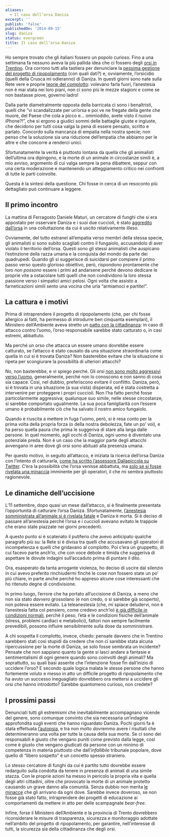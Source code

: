 ```yaml
---
aliases:
  - Il caso dell’orsa Daniza
excerpt: ''
publish: 'false'
publishedOn: '2014-09-15'
slug: daniza
status: evergreen
title: Il caso dell’orsa Daniza
---
```

Ho sempre trovato che gli italiani fossero un popolo curioso. Fino a una settimana fa nessuno aveva la più pallida idea che ci fossero degli [orsi in Trentino](http://www.orso.provincia.tn.it/). Ora corrono tutti alla tastiera per denunciare la [pessima gestione del progetto di ripopolamento](http://www.wired.it/attualita/ambiente/2014/09/11/morte-daniza-fallimento-dei-progetti-ripopolazione/) (con quali dati?) e, ovviamente, l’orsicidio (quelli della Crusca mi odieranno) di Daniza. In questi giorni sono nate sulla Rete vere e proprie [teorie del complotto](http://www.lultimaribattuta.it/8400_complotto-dietro-luccisione-dellorsa-daniza): volevano farla fuori, l’anestesia non è mai stata nei loro piani, non ci sono più le mezze stagioni e come se non bastasse piove, governo ladro!

Dalla parte diametralmente opposta della barricata ci sono i benaltristi, quelli che “vi scandalizzate per un’orsa e poi ve ne fregate della gente che muore, del Paese che cola a picco e… ommioddio, avete visto il nuovo iPhone?!”, che si ergono a giudici sommi delle battaglie giuste e ingiuste, che decidono per tutti cosa valga la pena di essere pensato, scritto e parlato. Concordo sulla mancanza di empatia nella nostra specie; non penso che la soluzione sia una riduzione dell’empatia che abbiamo per le altre e che concorre a renderci unici.

Sfortunatamente la verità è piuttosto lontana da quella che gli animalisti dell’ultima ora dipingono, e la morte di un animale in circostanze simili è, a mio avviso, argomento di cui valga sempre la pena dibattere, seppur con una certa moderazione e mantenendo un atteggiamento critico nei confronti di tutte le parti coinvolte.

Questa è la sintesi della questione. Chi fosse in cerca di un resoconto più dettagliato può continuare a leggere.

## Il primo incontro

La mattina di Ferragosto Daniele Maturi, un cercatore di funghi che si era appostato per osservare Daniza e i suoi due cuccioli, è stato [aggredito dall’orsa](http://www.meteoweb.eu/2014/08/cercatore-funghi-aggredito-orso-in-trentino/312334/) in una colluttazione da cui è uscito relativamente illeso.

Ovviamente, del tutto estranei all’empatia verso membri della stessa specie, gli animalisti si sono subito scagliati contro il fungaiolo, accusandolo di aver violato il territorio dell’orsa. Questi sono gli stessi animalisti che auspicano l’estinzione della razza umana e la conquista del mondo da parte dei quadrupedi. Quando gli si suggerisce di suicidarsi per compiere il primo passo verso questo glorioso obiettivo, però, rispondono prontamente che loro _non possono_ essere i primi ad andarsene perché devono dedicare le proprie vite a ostacolare tutti quelli che non condividono la loro stessa passione verso i simpatici amici pelosi. Ogni volta che assisto a farneticazioni simili sento una vocina che urla “armiamoci e partite!”.

## La cattura e i motivi

Prima di intraprendere il progetto di ripopolamento (che, per chi fosse allergico ai fatti, ha permesso di introdurre ben cinquanta esemplari), il Ministero dell’Ambiente aveva stretto un [patto con la cittadinanza](http://www.ansa.it/web/notizie/canali/energiaeambiente/acqua/regioni/2014/07/18/trentino-per-orsi-dannosi-cattura-o-abbattimento_8ae1fa90-ea72-4a29-a2d0-2031ce974dc7.html): in caso di attacco contro l’uomo, l’orso responsabile sarebbe stato catturato o, in casi estremi, abbattuto.

Ma perché un orso che attacca un essere umano dovrebbe essere catturato, se l’attacco è stato causato da una situazione straordinaria come quella in cui si è trovata Daniza? Non basterebbe evitare che la situazione si ripeta per scongiurare la possibilità di ulteriori attacchi?

No, non basterebbe, e vi spiego perché. Gli orsi [non sono molto aggressivi verso l’uomo](http://en.wikipedia.org/wiki/Bear#Relationship_with_humans), generalmente, perché non lo conoscono e non sanno di cosa sia capace. Così, nel dubbio, preferiscono evitare il conflitto. Daniza, però, si è trovata in una situazione (a sua vista) disperata, ed è stata costretta a intervenire per proteggere i propri cuccioli. Non l’ha fatto perché fosse particolarmente aggressiva; qualunque suo simile, nelle stesse circostanze, si sarebbe comportato ugualmente. La sua poca famigliarità con l’essere umano è probabilmente ciò che ha salvato il nostro amico fungaiolo.

Quando è riuscita a mettere in fuga l’uomo, però, si è resa conto per la prima volta della propria forza (o della nostra debolezza, fate un po’ voi), e ha perso quella paura che prima le suggeriva di stare alla larga dalle persone. In quel momento, agli occhi di Daniza, ogni uomo è diventato una potenziale preda. Non è un caso che la maggior parte degli attacchi avvengano in aree dove gli orsi sono abituati alla presenza umana.

Per questo motivo, in seguito all’attacco, è iniziata la ricerca dell’orsa Daniza con l’intento di catturarla, [come ha scritto l’assessore Dallapiccola su Twitter](https://twitter.com/dallapiccola_mi/status/500536128332890112). C’era la possibilità che l’orsa venisse abbattuta, ma [solo se si fosse rivelata una minaccia](http://www.quotidiano.net/daniza-orsa-abbattuta-1.127869) imminente per gli operatori, il che mi sembra piuttosto ragionevole.

## Le dinamiche dell’uccisione

L’11 settembre, dopo quasi un mese dall’attacco, si è finalmente presentata l’opportunità di catturare l’orsa Daniza. Sfortunatamente, [l’anestesia somministrata all’animale si è rivelata fatale](http://www.repubblica.it/ambiente/2014/09/11/news/morta_l_orsa_daniza_non_sopravvive_alla_cattura-95490478/) e Daniza è morta. Si è deciso di passare all’anestesia perché l’orsa e i cuccioli avevano evitato le trappole che erano state piazzate nei giorni precedenti.

A questo punto si è scatenato il putiferio che avevo anticipato qualche paragrafo più su: la Rete si è divisa tra quelli che accusavano gli operatori di incompetenza e quelli che gridavano al complotto. Poi c’era un gruppetto, di cui facevo parte anch’io, che con voce debole e timida che suggeriva di aspettare le dovute indagini sull’accaduto prima di puntare il dito.

Ora, esasperato da tanta arrogante violenza, ho deciso di uscire dal silenzio in cui avevo preferito rinchiudermi finché le cose non fossero state un po’ più chiare, in parte anche perché ho appreso alcune cose interessanti che ho ritenuto degne di condivisione.

In primo luogo, l’errore che ha portato all’uccisione di Daniza, a meno che non sia stato _davvero_ grossolano (e non credo, o si sarebbe già scoperto), non poteva essere evitato. La teleanestesia (che, mi spiace deludervi, non è l’anestesia fatta col pensiero, come credevo anch’io) [è già difficile in condizioni normali](http://www.lastampa.it/2014/09/12/societa/lazampa/morte-dellorsa-daniza-veterinari-anestesia-rischiosa-senza-controlli-preventivi-NUi78l432adNs9d2LgwxHJ/pagina.html), perché il peso, l’età e le condizioni fisiche dell’animale (stress, problemi cardiaci e metabolici), fattori non sempre facilmente prevedibili, possono influire sensibilmente sulla dose da somministrare.

A chi sospetta il complotto, invece, chiedo: pensate davvero che in Trentino sarebbero stati così stupidi da credere che non ci sarebbe stata alcuna ripercussione per la morte di Daniza, se solo fosse sembrata un incidente? Pensate che non sappiano quanto la gente si lasci andare a fantasie e sentimentalismi di ogni genere quando sono coinvolti degli animali? Ma soprattutto, su quali basi asserite che l’intenzione fosse fin dall’inizio di uccidere l’orso? E secondo quale logica malata le stesse persone che hanno fortemente voluto e messo in atto un difficile progetto di ripopolamento che ha avuto un successo ineguagliato dovrebbero ora mettersi a uccidere gli orsi che hanno introdotto? Sarebbe quantomeno curioso, non credete?

## I prossimi passi

Denunciati tutti gli estremismi che inevitabilmente accompagnano vicende del genere, sono comunque convinto che sia necessaria un’indagine approfondita sugli eventi che hanno riguardato Daniza. Pochi giorni fa è stata effettuata [l’autopsia](http://www.ansa.it/web/notizie/canali/energiaeambiente/natura/2014/09/12/eseguita-autopsia-daniza-risultati-tra-qualche-giorno_7e4ddfa9-4200-4b58-ae02-a218de320d57.html), e tra non molto dovremmo avere i risultati che determineranno una volta per tutte la causa della sua morte. Se ci sono dei responsabili è giusto che vengano puniti come previsto dalla legge, così come è giusto che vengano giudicati da persone con un minimo di competenza in materia piuttosto che dall’_infallibile_ tribunale popolare, dove quello di “libero sospetto” è un concetto spesso straniero.

Lo stesso cercatore di funghi da cui è partito tutto dovrebbe essere redarguito sulla condotta da tenere in presenza di animali di una simile stazza. Con le proprie azioni ha messo in pericolo la propria vita e quella degli altri cittadini, oltre che provocato la morte di un animale protetto causando un grave danno alla comunità. Senza dubbio non merita [le minacce](http://www.lastampa.it/2014/09/12/societa/lazampa/il-fungaiolo-dopo-laggressione-insulti-e-minacce-non-ce-la-faccio-pi-F29ALqd5G5dqKoeRLcrbQM/pagina.html) che gli arrivano da ogni dove. Sarebbe invece doveroso, se non fosse già stato fatto, intraprendere dei progetti di educazione ai comportamenti da mettere in atto per delle scampagnate _bear-free_.

Infine, forse il Ministero dell’Ambiente e la provincia di Trento dovrebbero riconsiderare le misure di trasparenza, sicurezza e monitoraggio adottate nell’ambito del progetto di ripopolamento, per garantire, nell’interesse di tutti, la sicurezza sia della cittadinanza che degli orsi.

